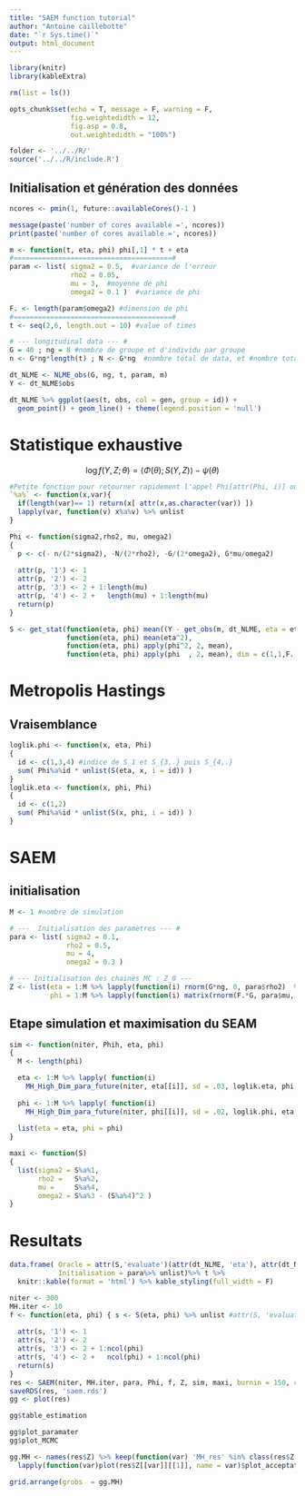 ```yaml
---
title: "SAEM function tutorial"
author: "Antoine caillebotte"
date: "`r Sys.time()`"
output: html_document
---
```

  
<style type="text/css">
.main-container {
  max-width: 1000px;
  margin-left: auto;
  margin-right: auto;
}
</style>
  
```r
library(knitr)
library(kableExtra)

rm(list = ls())

opts_chunk$set(echo = T, message = F, warning = F,
               fig.weightedidth = 12,
               fig.asp = 0.8,
               out.weightedidth = "100%")

folder <- '../../R/'
source('../../R/include.R')
```

## Initialisation et génération des données

```r
ncores <- pmin(1, future::availableCores()-1 )

message(paste('number of cores available =', ncores))
print(paste('number of cores available =', ncores))
```

```r
m <- function(t, eta, phi) phi[,1] * t + eta
#=======================================#
param <- list( sigma2 = 0.5,  #variance de l'erreur
               rho2 = 0.05,
               mu = 3,  #moyenne de phi
               omega2 = 0.1 )  #variance de phi

F. <- length(param$omega2) #dimension de phi
#=======================================#
t <- seq(2,6, length.out = 10) #value of times

# --- longitudinal data --- #
G = 40 ; ng = 8 #nombre de groupe et d'individu par groupe
n <- G*ng*length(t) ; N <- G*ng  #nombre total de data, et #nombre total d'individu

dt_NLME <- NLME_obs(G, ng, t, param, m)
Y <- dt_NLME$obs
```

```r
dt_NLME %>% ggplot(aes(t, obs, col = gen, group = id)) + 
  geom_point() + geom_line() + theme(legend.position = 'null')
```

# Statistique exhaustive
$$\log f(Y, Z ; \theta) = \langle \Phi(\theta) ; S(Y,Z) \rangle - \psi(\theta)$$

```r
#Petite fonction pour retourner rapidement l'appel Phi[attr(Phi, i)] où i est '1', '2', ...,
`%a%` <- function(x,var){
  if(length(var)== 1) return(x[ attr(x,as.character(var)) ])
  lapply(var, function(v) x%a%v) %>% unlist
}

Phi <- function(sigma2,rho2, mu, omega2)
{
  p <- c(- n/(2*sigma2), -N/(2*rho2), -G/(2*omega2), G*mu/omega2)
  
  attr(p, '1') <- 1
  attr(p, '2') <- 2
  attr(p, '3') <- 2 + 1:length(mu)
  attr(p, '4') <- 2 +   length(mu) + 1:length(mu)
  return(p)
}

S <- get_stat(function(eta, phi) mean((Y - get_obs(m, dt_NLME, eta = eta, phi = phi) )^2 ),
              function(eta, phi) mean(eta^2),
              function(eta, phi) apply(phi^2, 2, mean),
              function(eta, phi) apply(phi  , 2, mean), dim = c(1,1,F., F.) )
```
# Metropolis Hastings

## Vraisemblance

```r
loglik.phi <- function(x, eta, Phi)
{
  id <- c(1,3,4) #indice de S_1 et S_{3,.} puis S_{4,.}
  sum( Phi%a%id * unlist(S(eta, x, i = id)) )
}
loglik.eta <- function(x, phi, Phi) 
{ 
  id <- c(1,2)
  sum( Phi%a%id * unlist(S(x, phi, i = id)) )
}
```

# SAEM
## initialisation
```r
M <- 1 #nombre de simulation

# ---  Initialisation des paramètres --- #
para <- list( sigma2 = 0.1,
              rho2 = 0.5,
              mu = 4,
              omega2 = 0.3 )

# --- Initialisation des chaines MC : Z_0 ---
Z <- list(eta = 1:M %>% lapply(function(i) rnorm(G*ng, 0, para$rho2)  %>% matrix(ncol = 1) ),
          phi = 1:M %>% lapply(function(i) matrix(rnorm(F.*G, para$mu, para$omega2), nrow = F.) %>% t ) )
```

## Etape simulation et maximisation du SEAM
```r
sim <- function(niter, Phih, eta, phi)
{
  M <- length(phi)

  eta <- 1:M %>% lapply( function(i)
    MH_High_Dim_para_future(niter, eta[[i]], sd = .03, loglik.eta, phi[[i]], Phih, cores = ncores ))
  
  phi <- 1:M %>% lapply( function(i)
    MH_High_Dim_para_future(niter, phi[[i]], sd = .02, loglik.phi, eta[[i]], Phih, cores = 1 ))
  
  list(eta = eta, phi = phi)
}

maxi <- function(S)
{
  list(sigma2 = S%a%1,
       rho2 =   S%a%2,
       mu =     S%a%4,
       omega2 = S%a%3 - (S%a%4)^2 )
}
```


# Resultats

```r
data.frame( Oracle = attr(S,'evaluate')(attr(dt_NLME, 'eta'), attr(dt_NLME, 'phi')) %>% maxi %>% unlist ,
            Initialisation = para%>% unlist)%>% t %>% 
  knitr::kable(format = 'html') %>% kable_styling(full_width = F)
```

```r
niter <- 300
MH.iter <- 10
f <- function(eta, phi) { s <- S(eta, phi) %>% unlist #attr(S, 'evaluate')
  
  attr(s, '1') <- 1
  attr(s, '2') <- 2
  attr(s, '3') <- 2 + 1:ncol(phi)
  attr(s, '4') <- 2 +   ncol(phi) + 1:ncol(phi)
  return(s)
}
res <- SAEM(niter, MH.iter, para, Phi, f, Z, sim, maxi, burnin = 150, coef.burnin = 3/4, eps = 1e-3, verbatim = 2)
saveRDS(res, 'saem.rds')
gg <- plot(res)
```

```r
gg$table_estimation
```

```r
gg$plot_paramater
gg$plot_MCMC

gg.MH <- names(res$Z) %>% keep(function(var) 'MH_res' %in% class(res$Z[[var]][[1]]) ) %>%
  lapply(function(var)plot(res$Z[[var]][[1]], name = var)$plot_acceptation)

grid.arrange(grobs  = gg.MH)
```
